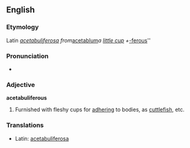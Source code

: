 ==English==

===Etymology===
Latin ''[[acetabuliferosa]] from ''[[acetablum]]'' a [[little cup]] + ''[[-ferous]]''

===Pronunciation===
*{{IPA|/ˌæsɪtæbjuːˈlɪfərʊs/}}
{{rfap}}

===Adjective===
'''acetabuliferous'''

# Furnished with fleshy cups for [[adhering]] to bodies, as [[cuttlefish]], etc.

===Translations===
*Latin: [[acetabuliferosa]]